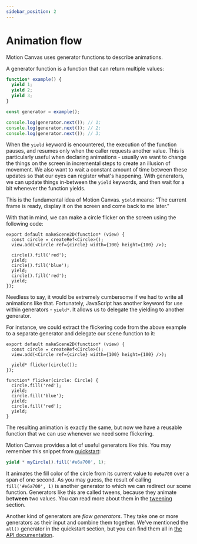 ```yaml
---
sidebar_position: 2
---
```


# Animation flow

Motion Canvas uses generator functions to describe animations.

A generator function is a function that can return multiple values:

```ts
function* example() {
  yield 1;
  yield 2;
  yield 3;
}

const generator = example();

console.log(generator.next()); // 1;
console.log(generator.next()); // 2;
console.log(generator.next()); // 3;
```

When the `yield` keyword is encountered, the execution of the function pauses,
and resumes only when the caller requests another value.
This is particularly useful when declaring animations -
usually we want to change the things on the screen in incremental steps
to create an illusion of movement. We also want to wait a constant amount of time
between these updates so that our eyes can register what's happening.
With generators, we can update things in-between the `yield` keywords,
and then wait for a bit whenever the function yields.

This is the fundamental idea of Motion Canvas.
`yield` means: "The current frame is ready, display it on the screen and come back to me later."

With that in mind, we can make a circle flicker on the screen using the following code:

```tsx
export default makeScene2D(function* (view) {
  const circle = createRef<Circle>();
  view.add(<Circle ref={circle} width={100} height={100} />);

  circle().fill('red');
  yield;
  circle().fill('blue');
  yield;
  circle().fill('red');
  yield;
});
```

Needless to say, it would be extremely cumbersome if we had to write all animations like that.
Fortunately, JavaScript has another keyword for use within generators - `yield*`.
It allows us to delegate the yielding to another generator.

For instance, we could extract the flickering code from the above example to
a separate generator and delegate our scene function to it:

```tsx
export default makeScene2D(function* (view) {
  const circle = createRef<Circle>();
  view.add(<Circle ref={circle} width={100} height={100} />);

  yield* flicker(circle());
});

function* flicker(circle: Circle) {
  circle.fill('red');
  yield;
  circle.fill('blue');
  yield;
  circle.fill('red');
  yield;
}
```

The resulting animation is exactly the same, but now we have
a reusable function that we can use whenever we need some flickering.

Motion Canvas provides a lot of useful generators like this.
You may remember this snippet from [quickstart](/guides/getting-started/quickstart):

```ts
yield * myCircle().fill('#e6a700', 1);
```

It animates the fill color of the circle from its current value to `#e6a700`
over a span of one second. As you may guess, the result of calling `fill('#e6a700', 1)`
is another generator to which we can redirect our scene function.
Generators like this are called tweens, because they animate be**tween** two values.
You can read more about them in the [tweening](/guides/getting-started/tweening) section.

Another kind of generators are _flow generators_. They take one or more generators as
their input and combine them together. We've mentioned the `all()` generator in
the quickstart section, but you can find them all in [the API documentation](/api/core/flow).
